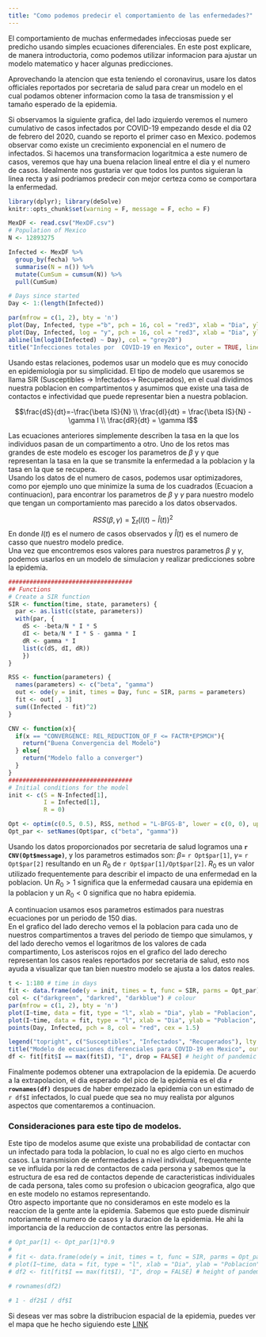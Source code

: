 ```yaml
---
title: "Como podemos predecir el comportamiento de las enfermedades?"
---
```


El comportamiento de muchas enfermedades infecciosas puede ser predicho usando simples ecuaciones diferenciales. En este post explicare, de manera introductoria, como podemos utilizar informacion para ajustar un modelo matematico y hacer algunas predicciones.  

Aprovechando la atencion que esta teniendo el coronavirus, usare los datos officiales reportados por secretaria de salud para crear un modelo en el cual podamos obtener informacion como la tasa de transmission y el tamaño esperado de la epidemia.  

Si observamos la siguiente grafica, del lado izquierdo veremos el numero cumulativo de casos infectados por COVID-19 empezando desde el dia 02 de febrero del 2020, cuando se reporto el primer caso en Mexico. podemos observar como existe un crecimiento exponencial en el numero de infectados. Si hacemos una transformacion logaritmica a este numero de casos, veremos que hay una buena relacion lineal entre el dia y el numero de casos. Idealmente nos gustaria ver que todos los puntos siguieran la linea recta y asi podriamos predecir con mejor certeza como se comportara la enfermedad.  


```r
library(dplyr); library(deSolve)
knitr::opts_chunk$set(warning = F, message = F, echo = F)
```


```r
MexDF <- read.csv("MexDF.csv")
# Population of Mexico
N <- 12893275

Infected <- MexDF %>%
  group_by(fecha) %>%
  summarise(N = n()) %>%
  mutate(CumSum = cumsum(N)) %>%
  pull(CumSum)

# Days since started
Day <- 1:(length(Infected))
```


```r
par(mfrow = c(1, 2), bty = 'n')
plot(Day, Infected, type ="b", pch = 16, col = "red3", xlab = "Dia", ylab = "Infectados", bty = "n")
plot(Day, Infected, log = "y", pch = 16, col = "red3", xlab = "Dia", ylab = "log(Infectados)", bty = 'n')
abline(lm(log10(Infected) ~ Day), col = "grey20")
title("Infecciones totales por  COVID-19 en Mexico", outer = TRUE, line = -1)
```

Usando estas relaciones, podemos usar un modelo que es muy conocido en epidemiologia por su simplicidad. El tipo de modelo que usaremos se llama SIR (Susceptibles $\rightarrow$ Infectados$\rightarrow$ Recuperados), en el cual dividimos nuestra poblacion en compartimentos y asumimos que existe una tasa de contactos e infectividad que puede representar bien a nuestra poblacion.  

$$\frac{dS}{dt}=-\frac{\beta IS}{N} \\
 \frac{dI}{dt} = \frac{\beta IS}{N} - \gamma I \\
 \frac{dR}{dt} = \gamma I$$  
 
Las ecuaciones anteriores simplemente describen la tasa en la que los individuos pasan de un compartimento a otro. Uno de los retos mas grandes de este modelo es escoger los parametros de $\beta$ y $\gamma$ que representan la tasa en la que se transmite la enfermedad a la poblacion y la tasa en la que se recupera.  
Usando los datos de el numero de casos, podemos usar optimizadores, como por ejemplo uno que minimize la suma de los cuadrados (Ecuacion a continuacion), para encontrar los parametros de $\beta$ y $\gamma$ para nuestro modelo que tengan un comportamiento mas parecido a los datos observados.

$$RSS(\beta, \gamma) = \sum_t\left(I(t)-\hat{I}(t)\right)^2$$
En donde $I(t)$ es el numero de casos observados y $\hat{I}(t)$ es el numero de casso que nuestro modelo predice.  
Una vez que encontremos esos valores para nuestros parametros $\beta$ y $\gamma$, podemos usarlos en un modelo de simulacion y realizar predicciones sobre la epidemia.  

```r
################################### 
## Functions
# Create a SIR function
SIR <- function(time, state, parameters) {
  par <- as.list(c(state, parameters))
  with(par, {
    dS <- -beta/N * I * S
    dI <- beta/N * I * S - gamma * I
    dR <- gamma * I
    list(c(dS, dI, dR))
    })
}

RSS <- function(parameters) {
  names(parameters) <- c("beta", "gamma")
  out <- ode(y = init, times = Day, func = SIR, parms = parameters)
  fit <- out[ , 3]
  sum((Infected - fit)^2)
}

CNV <- function(x){
  if(x == "CONVERGENCE: REL_REDUCTION_OF_F <= FACTR*EPSMCH"){
    return("Buena Convergencia del Modelo")
  } else{
    return("Modelo fallo a converger")
  }
}
###################################
# Initial conditions for the model
init <- c(S = N-Infected[1], 
          I = Infected[1], 
          R = 0)

Opt <- optim(c(0.5, 0.5), RSS, method = "L-BFGS-B", lower = c(0, 0), upper = c(1, 1)) # optimize with some sensible conditions
Opt_par <- setNames(Opt$par, c("beta", "gamma"))
```
Usando los datos proporcionados por secretaria de salud logramos una **`r CNV(Opt$message)`**, y los parametros estimados son: $\beta=$ `r Opt$par[1]`, $\gamma=$ `r Opt$par[2]` resultando en un $R_0$ de `r Opt$par[1]/Opt$par[2]`. $R_0$ es un valor utilizado frequentemente para describir el impacto de una enfermedad en la poblacion. Un $R_0 > 1$ significa que la enfermedad causara una epidemia en la poblacion y un $R_0 < 0$ significa que no habra epidemia.     
  
  
A continuacion usamos esos parametros estimados para nuestras ecuaciones por un periodo de 150 dias.  
En el grafico del lado derecho vemos el la poblacion para cada uno de nuestros compartimentos a traves del periodo de tiempo que simulamos, y del lado derecho vemos el logaritmos de los valores de cada compartimento, Los asteriscos rojos en el grafico del lado derecho representan los casos reales reportados por secretaria de salud, esto nos ayuda a visualizar que tan bien nuestro modelo se ajusta a los datos reales.  

```r
t <- 1:180 # time in days
fit <- data.frame(ode(y = init, times = t, func = SIR, parms = Opt_par))
col <- c("darkgreen", "darkred", "darkblue") # colour
par(mfrow = c(1, 2), bty = 'n')
plot(I~time, data = fit, type = "l", xlab = "Dia", ylab = "Poblacion", lwd = 2, lty = 1, col = "darkred")
plot(I~time, data = fit, type = "l", xlab = "Dia", ylab = "Poblacion", lwd = 2, lty = 1, col = "darkred", log = "y")
points(Day, Infected, pch = 8, col = "red", cex = 1.5)

legend("topright", c("Susceptibles", "Infectados", "Recuperados"), lty = 1, lwd = 2, col = col)
title("Modelo de ecuaciones diferenciales para COVID-19 en Mexico", outer = TRUE, line = -1)
df <- fit[fit$I == max(fit$I), "I", drop = FALSE] # height of pandemic
```


Finalmente podemos obtener una extrapolacion de la epidemia. De acuerdo a la extrapolacion, el dia esperado del pico de la epidemia es el dia **`r rownames(df)`** despues de haber empezado la epidemia con un estimado de `r df$I` infectados, lo cual puede que sea no muy realista por algunos aspectos que comentaremos a continuacion.    

### Consideraciones para este tipo de modelos.

Este tipo de modelos asume que existe una probabilidad de contactar con un infectado para toda la poblacion, lo cual no es algo cierto en muchos casos. La transmision de enfermedades a nivel individual, frequentemente se ve influida por la red de contactos de cada persona y sabemos que la estructura de esa red de contactos depende de caracteristicas individuales de cada persona, tales como su profesion o ubicacion geografica, algo que en este modelo no estamos representando.  
Otro aspecto importante que no consideramos en este modelo es la reaccion de la gente ante la epidemia. Sabemos que esto puede disminuir notoriamente el numero de casos y la duracion de la epidemia. He ahi la importancia de la reduccion de contactos entre las personas.  

```r
# Opt_par[1] <- Opt_par[1]*0.9
# 
# fit <- data.frame(ode(y = init, times = t, func = SIR, parms = Opt_par))
# plot(I~time, data = fit, type = "l", xlab = "Dia", ylab = "Poblacion", lwd = 2, lty = 1, col = "darkred")
# df2 <- fit[fit$I == max(fit$I), "I", drop = FALSE] # height of pandemic
```

```r
# rownames(df2)
```


```r
# 1 - df2$I / df$I
```


Si deseas ver mas sobre la distribucion espacial de la epidemia, puedes ver el mapa que he hecho siguiendo este [LINK](https://jpablo91.shinyapps.io/COVID19_Mx/)  

<!-- <a href="https://jpablo91.shinyapps.io/COVID19_Mx/" title="LINK">LINK</a> -->


